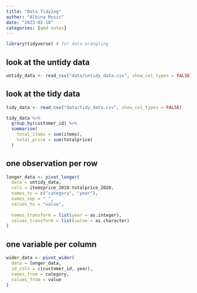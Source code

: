 ```yaml
---
title: "Data Tidying"
author: "Albina Music"
date: "2023-02-18"
categories: [qmd notes]
---
```


```r
library(tidyverse) # for data wrangling
```

## look at the untidy data
```r
untidy_data <- read_csv("data/untidy_data.csv", show_col_types = FALSE)
```

## look at the tidy data
```r
tidy_data <- read_csv("data/tidy_data.csv", show_col_types = FALSE)
```


```r
tidy_data %>%
  group_by(customer_id) %>%
  summarise(
    total_items = sum(items),
    total_price = sum(totalprice)
  )
```

## one observation per row
```r
longer_data <- pivot_longer(
  data = untidy_data, 
  cols = itemsprice_2018:totalprice_2020, 
  names_to = c("category", "year"), 
  names_sep = "_", 
  values_to = "value", 
  
  names_transform = list(year = as.integer),
  values_transform = list(value = as.character) 
)
```

## one variable per column
```r
wider_data <- pivot_wider(
  data = longer_data,
  id_cols = c(customer_id, year),
  names_from = category,
  values_from = value
)
```








